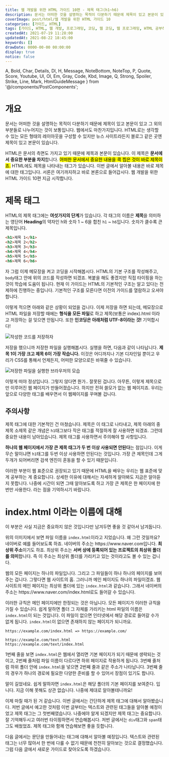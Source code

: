 ```yaml
---
title: 웹 개발을 위한 HTML 가이드 10편 - 제목 태그(h1~h6)
description: 문서는 어떠한 것을 설명하는 목적이 다분하기 때문에 제목이 있고 본문이 있고 그 외의 부분들로 나누어지는 것이 보통입니다. 웹에서도 마찬가지입니다. HTML로는 생각할 수 있는 모든 형태의 레이아웃을 구성할 수 있지만 뉴스 사이트라든지 블로그 같은 곳엔 제목이 있고 본문이 있습니다. HTML은 문서의 측면도 가지고 있기 때문에 제목과 본문이 있습니다. 이 제목은 문서에서 중요한 부분을 차지합니다. 어떠한 문서에서 중요한 내용을 콕 찝은 것이 바로 제목이죠. HTML에도 제목을 나타내는 태그가 있습니다. 이번 글에서 알아볼 내용은 바로 제목에 대한 태그입니다. 서론은 여기까지하고 바로 본론으로 들어갑시다. 웹 개발을 위한 HTML 가이드 10편 지금 시작합니다.
coverImage: post/html/웹 개발을 위한 HTML 가이드 10
categories: [가이드, HTML]
tags: [가이드, HTML, 웹 개발, 프로그래밍, 코딩, 웹 코딩, 웹 프로그래밍, HTML 공부하기, HTML 초보, 제목태그, h태그]
createdAt: 2021-07-19 11:28:00
updatedAt: 2021-08-22 18:45:00
keywords: []
drawDate: 0000-00-00 00:00:00
display: true
notice: false
---
```


  A, Bold, Char, Details, Dl, H, Message, NoteBottom, NoteTop, P,
  Quote, Score, Youtube, Ul, Ol, Em, Gray, Code, Kbd, Image,
  Q, Strong, Spoiler, Strike, Line, Mark, HtmlGuideMessage
} from '@/components/PostComponents';

<HtmlGuideMessage/>

# 개요
문서는 어떠한 것을 설명하는 목적이 다분하기 때문에 제목이 있고 본문이 있고 그 외의 부분들로 나누어지는 것이 보통입니다. 웹에서도 마찬가지입니다. HTML로는 생각할 수 있는 모든 형태의 레이아웃을 구성할 수 있지만 뉴스 사이트라든지 블로그 같은 곳엔 제목이 있고 본문이 있습니다.

<P>HTML은 문서의 측면도 가지고 있기 때문에 제목과 본문이 있습니다. 이 제목은 <Strong>문서에서 중요한 부분을 차지</Strong>합니다. <Mark>어떠한 문서에서 중요한 내용을 콕 찝은 것이 바로 제목이죠.</Mark> HTML에도 제목을 나타내는 태그가 있습니다. 이번 글에서 알아볼 내용은 바로 제목에 대한 태그입니다. 서론은 여기까지하고 바로 본론으로 들어갑시다. 웹 개발을 위한 HTML 가이드 10편 지금 시작합니다.</P>

# 제목 태그
HTML의 제목 태그에는 **여섯가지의 단계**가 있습니다. 각 태그의 이름은 **제목**을 의미하는 영단어 **Heading**의 약자인 h와 숫자 1 ~ 6을 합친 `h1` ~ `h6`입니다. 숫자가 클수록 큰 제목입니다.

```html
<h1>제목 1</h1>
<h2>제목 2</h2>
<h3>제목 3</h3>
<h4>제목 4</h4>
<h5>제목 5</h5>
<h6>제목 6</h6>
```

<P>자 그럼 이제 메모장을 켜고 코딩을 시작해봅시다. HTML의 기본 구조를 작성해주고, <Code>body</Code>태그 안에 위의 코드를 작성하면 되겠죠. 복붙을 해도 좋겠지만 직접 타이핑을 하는 것이 학습에 도움이 됩니다. <Bold>현재 이 가이드는 HTML의 기본적인 구조는 알고 있다는 전제하에 진행하는 중입니다. 기본적인 구조를 모른다면 이전의 가이드를 열람하고 오셔야 합니다.</Bold></P>

이렇게 적으면 아래와 같은 상황이 되었을 겁니다. 이제 저장을 하면 되는데, 메모장으로 HTML 파일을 저장할 때에는 **형식을 모든 파일**로 하고 제목(보통은 index).html 이라고 저장하는 걸 잊으면 안됩니다. 또한 **인코딩은 아래처럼 UTF-8이라는 것!** 기억합시다!

![작성한 코드를 저장하자](https://i.postimg.cc/c19wcT5M/K-20210326-161810.png "배경화면은 원진아다. 혹시 궁금할지도 몰라서...")

저장을 했으니까 저장한 파일을 실행해봅시다. 실행을 하면, 다음과 같이 나타납니다. **제목 1이 가장 크고 제목 6이 가장 작습니다.** 이것은 어디까지나 기본 디자인일 뿐이고 우리가 CSS를 통해서 언제든지, 어떠한 모양으로든 바꿔줄 수 있습니다.

![저장한 파일을 실행한 브라우저의 모습](https://i.postimg.cc/VNkbMCBH/K-20210326-162045.png)

이렇게 떠야 정상입니다. 그렇지 않다면 뭔가.. 잘못된 겁니다. 아무튼, 이렇게 제목으로만 이루어진 웹 페이지가 만들어졌습니다. 하지만 전혀 쓸모가 없는 웹 페이지죠. 우리는 앞으로 다양한 태그를 배우면서 이 웹페이지를 꾸며볼 겁니다.

## 주의사항
제목 태그에 대한 기본적인 건 마쳤습니다. 제목은 이 태그로 나타내고, 제목 아래의 중제목 소제목 같은 개념은 `h1`태그보다 작은 태그를 적절하게 잘 사용하면 되겠죠. 그런데 중요한 내용이 남아있습니다. 제목 태그를 사용하면서 주의해야 할 사항입니다.

**하나의 웹 페이지에서 가장 큰 제목 태그가 두 번 이상 사용되면 안된다**는 점입니다. 이게 무슨 말이냐면 `h1`태그를 두번 이상 사용하면 안된다는 것입니다. 가장 큰 제목인데 그게 두개가 되어버리면 검색 엔진이 혼동을 할 수 있기 때문입니다.

이러한 부분이 웹 표준으로 권장되고 있기 때문에 HTML을 배우는 우리는 웹 표준에 맞게 공부하는 게 중요합니다. 상세한 이유에 대해서는 자세하게 알아봐도 지금은 알아듣지 못합니다. 나중에 시간이 되면 그때 알아보도록 하고 가장 큰 제목은 한 페이지에 한 번만 사용한다. 라는 점을 기억하시기 바랍니다.

# index.html 이라는 이름에 대해
이 부분은 사실 지금은 중요하지 않은 것입니다만 남겨두면 좋을 것 같아서 남겨둡니다.

<P>위의 이미지에서 보면 파일 이름을 <Code>index.html</Code>이라고 지었습니다. 왜 그런 것일까요? 네이버로 예를 들어보도록 하죠. 네이버의 주소는 <Bold>https://www.naver.com</Bold>입니다. <Strong>최상위 주소</Strong>이기도 하죠. 최상위 주소는 <Strong>서버 상에 등록되어 있는 프로젝트의 최상위 폴더를 의미</Strong>합니다. 즉 이 주소는 최상위 폴더를 가리키고 있는 것이라고도 볼 수 있는 겁니다.</P>

<P>웹의 모든 페이지는 하나의 파일입니다. 그리고 그 파일들이 하나 하나의 페이지를 보여주는 겁니다. 그렇다면 웹 사이트의 홈. 그러니까 메인 페이지도 하나의 파일이겠죠. 웹 사이트의 메인 페이지는 최상위 폴더에 있는 <Code>index.html</Code>과 같습니다. 그래서 네이버의 주소는 <Bold>https://www.naver.com/index.html</Bold>로도 들어갈 수 있습니다.</P>

이러한 규칙은 메인 페이지에만 한정되는 것은 아닙니다. 모든 페이지가 이러한 규칙을 가질 수 있습니다. 쉽게 말하면 폴더 그 자체를 가리키는 html 파일의 이름은 <Code>index.html</Code>이 되는 것입니다. 이 파일이 없으면 인터넷에서 해당 경로로 들어갈 수가 없게 됩니다. <Code>index.html</Code>이 없으면 존재하지 않는 페이지가 되니까요.

```
https://example.com/index.html => https://example.com/

https://example.com/text.html
https://example.com/text/index.html
```

1번째 줄을 보면 <Code>index.html</Code>은 웹에서 열리면 기본 페이지가 되기 때문에 생략되는 것이고, 2번째 줄처럼 파일 이름이 다르다면 하위 페이지로 작용하게 됩니다. 3번째 줄처럼 하위 폴더 안에 <Code>index.html</Code>을 넣으면 2번째 줄과 같은 주소가 나타납니다. 3번째 줄의 경우가 하나의 경로에 필요한 다양한 준비를 할 수 있어서 장점이 있기도 합니다.

말이 길었네요. 쉽게 말하자면 <Code>index.html</Code>은 해당 폴더의 기본 페이지를 보여준다. 입니다. 지금 이해 못해도 상관 없습니다. 나중에 제대로 알아볼테니까요!

<Line />

이제 마칠 때가 된 거 같습니다. 이번 글에서는 간단하게 제목 태그에 대해서 알아봤습니다. 저번 글에서 예고한 것처럼 이번 글부터는 텍스트와 관련된 태그들을 알아볼 예정이었고 제목 태그는 그 첫번째였습니다. 나중에야 알게 되겠지만 제목 태그는 중요합니다. 잘 기억해두시고 여러번 타이핑하면서 연습해봅시다. 저번 글에서는 `div`태그와 `span`태그도 배웠었죠. 제목 태그와 함께 연습해보면 좋을 듯합니다.

다음 글에서는 문단을 만들어내는 태그에 대해서 알아볼 예정입니다. 텍스트와 관련된 태그는 너무 많아서 한 번에 다룰 수 없기 때문에 천천히 알아보는 것으로 결정했습니다. 그럼 다음 글에서 새로운 가이드로 찾아오도록 하겠습니다.
